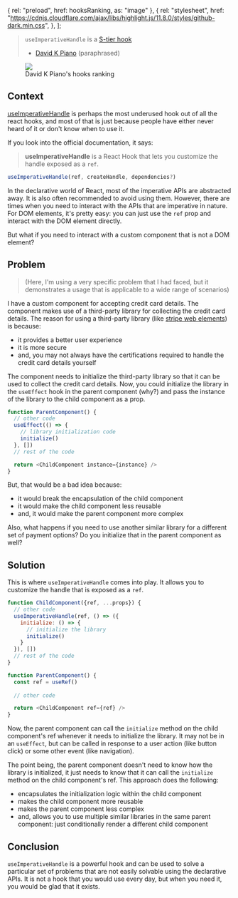 
  { rel: "preload", href: hooksRanking, as: "image" },
  {
    rel: "stylesheet",
    href: "https://cdnjs.cloudflare.com/ajax/libs/highlight.js/11.8.0/styles/github-dark.min.css",
  },
];

<BlogTimestamp timestamp="May 13, 2024"/>

> `useImperativeHandle` is a [S-tier hook](https://x.com/DavidKPiano/status/1716097453403865288)
> - [David K Piano](https://twitter.com/DavidKPiano) (paraphrased)

<figure className="flex h-full w-full flex-col">
  <img src={hooksRanking} className="mx-auto w-[30rem]" />
  <figcaption className="mx-auto">David K Piano's hooks ranking</figcaption>
</figure>

## Context
[useImperativeHandle](https://react.dev/reference/react/useImperativeHandle) is perhaps the most underused hook out of all the react hooks,
and most of that is just because people have either never heard of it or don't know when to use it.

If you look into the official documentation, it says: 
 > **useImperativeHandle** is a React Hook that lets you customize the handle exposed as a `ref`.
```typescript
useImperativeHandle(ref, createHandle, dependencies?)
```

In the declarative world of React, most of the imperative APIs are abstracted away. It is also often recommended to avoid using them.
However, there are times when you need to interact with the APIs that are imperative in nature.
For DOM elements, it's pretty easy: you can just use the `ref` prop and interact with the DOM element directly.

But what if you need to interact with a custom component that is not a DOM element?

## Problem

> <span>(Here, I'm using a very specific problem that I had faced, but it demonstrates a usage that is applicable to a wide range of scenarios)</span>

I have a custom component for accepting credit card details. The component makes use of a third-party library for 
collecting the credit card details. The reason for using a third-party library (like [stripe web elements](https://docs.stripe.com/payments/elements)) is because:
 - it provides a better user experience
 - it is more secure
 - and, you may not always have the certifications required to handle the credit card details yourself

The component needs to initialize the third-party library so that it can be used to collect the credit card details.
Now, you could initialize the library in the `useEffect` hook in the parent component (why?) and pass the instance of the library to the child component as a prop.
```typescript
function ParentComponent() {
  // other code
  useEffect(() => {
    // library initialization code
    initialize()
  }, [])
  // rest of the code

  return <ChildComponent instance={instance} />
}

```
But, that would be a bad idea because:
 - it would break the encapsulation of the child component
 - it would make the child component less reusable
 - and, it would make the parent component more complex

Also, what happens if you need to use another similar library for a different set of payment options? Do you initialize that in the parent component as well?

## Solution
This is where `useImperativeHandle` comes into play. It allows you to customize the handle that is exposed as a `ref`.

```javascript
function ChildComponent({ref, ...props}) {
  // other code
  useImperativeHandle(ref, () => ({
    initialize: () => {
      // initialize the library
      initialize()
    }
  }), [])
  // rest of the code
}

function ParentComponent() {
  const ref = useRef()
  
  // other code

  return <ChildComponent ref={ref} />
}

```
Now, the parent component can call the `initialize` method on the child component's ref whenever it needs to initialize the library.
It may not be in an `useEffect`, but can be called in response to a user action (like button click) or some other event (like navigation).

The point being, the parent component doesn't need to know how the library is initialized, it just needs to know that it can call the `initialize` method on the child component's ref.
This approach does the following:
 - encapsulates the initialization logic within the child component
 - makes the child component more reusable
 - makes the parent component less complex
 - and, allows you to use multiple similar libraries in the same parent component: just conditionally render a different child component

## Conclusion
`useImperativeHandle` is a powerful hook and can be used to solve a particular set of problems that are not easily solvable using the declarative APIs.
It is not a hook that you would use every day, but when you need it, you would be glad that it exists.
